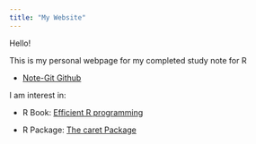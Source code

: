 ```yaml
---
title: "My Website"
---
```

      
Hello!

This is my personal webpage for my completed study note for R

* [Note-Git Github](https://github.com/WeiquanLuo/Note-Git_Github)


I am interest in:

* R Book:
[Efficient R programming](https://csgillespie.github.io/efficientR/)

*  R Package:
[The caret Package](http://topepo.github.io/caret/index.html)